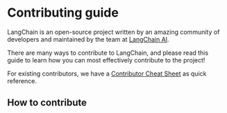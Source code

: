 # Contributing guide

LangChain is an open-source project written by an amazing community of developers and maintained by the team at [LangChain AI](https://www.langchain.com).

There are many ways to contribute to LangChain, and please read this guide to learn how you can most effectively contribute to the project!

For existing contributors, we have a [Contributor Cheat Sheet](./reference/cheat_sheet.mdx) as quick reference.

## How to contribute

